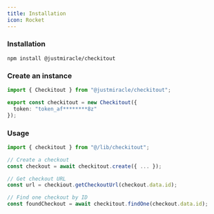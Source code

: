 ```yaml
---
title: Installation 
icon: Rocket
---
```


 
<Steps>

<Step>
 
### Installation

```package-install
npm install @justmiracle/checkitout
```
 
</Step>
 
<Step>
 
### Create an instance

```ts title="lib/checkitout.ts"
import { Checkitout } from "@justmiracle/checkitout";

export const checkitout = new Checkitout({
  token: "token_af********8z"
});
```
 
</Step>

<Step>

### Usage

```ts title="checkout-action.ts"
import { checkitout } from "@/lib/checkitout";

// Create a checkout
const checkout = await checkitout.create({ ... });

// Get checkout URL
const url = checkiout.getCheckoutUrl(checkout.data.id);

// Find one checkout by ID
const foundCheckout = await checkitout.findOne(checkout.data.id);
```

</Step>

</Steps>

